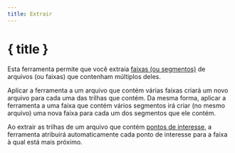 ```yaml
---
title: Extrair
---
```


<script>
</script>

# <Ungroup size="24" class="inline-block" style="margin-bottom: 5px" /> { title }

Esta ferramenta permite que você extraia [faixas (ou segmentos)](../gpx) de arquivos (ou faixas) que contenham múltiplos deles.

<div class="flex flex-row justify-center">
    <Extract class="text-foreground p-3 border rounded-md shadow-lg" />
</div>

Aplicar a ferramenta a um arquivo que contém várias faixas criará um novo arquivo para cada uma das trilhas que contém.
Da mesma forma, aplicar a ferramenta a uma faixa que contém vários segmentos irá criar (no mesmo arquivo) uma nova faixa para cada um dos segmentos que ele contém.

<DocsNote>

Ao extrair as trilhas de um arquivo que contém <a href="../gpx">pontos de interesse</a>, a ferramenta atribuirá automaticamente cada ponto de interesse para a faixa à qual está mais próximo.

</DocsNote>
